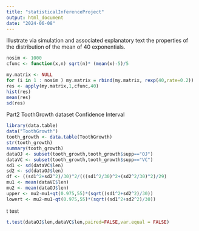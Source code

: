 ---
title: "statisticalInferenceProject"
output: html_document
date: "2024-06-08"
---
Illustrate via simulation and associated explanatory text the properties of the distribution of the mean of 40 exponentials.
```{r}
nosim <- 1000
cfunc <- function(x,n) sqrt(n)* (mean(x)-5)/5

my.matrix <- NULL
for (i in 1 : nosim ) my.matrix = rbind(my.matrix, rexp(40,rate=0.2))
res <- apply(my.matrix,1,cfunc,40)
hist(res)
mean(res)
sd(res)

```
Part2 ToothGrowth dataset
Confidence Interval

```{r}
library(data.table)
data("ToothGrowth")
tooth_growth <- data.table(ToothGrowth)
str(tooth_growth)
summary(tooth_growth)
dataOJ <- subset(tooth_growth,tooth_growth$supp=="OJ")
dataVC <- subset(tooth_growth,tooth_growth$supp=="VC")
sd1 <- sd(dataVC$len)
sd2 <- sd(dataOJ$len)
df <- ((sd1^2+sd2^2)/30)^2/(((sd1^2/30)^2+(sd2^2/30)^2)/29)
mu1 <- mean(dataVC$len)
mu2 <- mean(dataOJ$len)
upper <- mu2-mu1+qt(0.975,55)*(sqrt((sd1^2+sd2^2)/30))
lowert <- mu2-mu1-qt(0.975,55)*(sqrt((sd1^2+sd2^2)/30))
```

t test
```{r}
t.test(dataOJ$len,dataVC$len,paired=FALSE,var.equal = FALSE)

```
